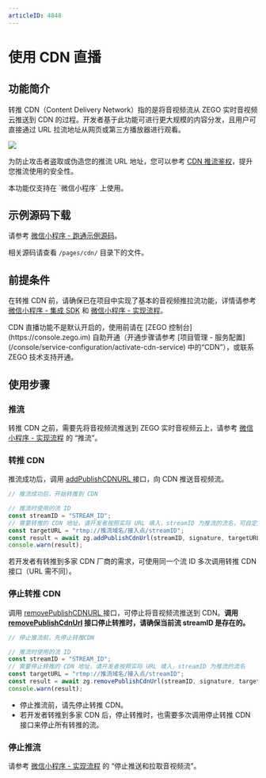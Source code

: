 ```yaml
---
articleID: 4848
---
```



# 使用 CDN 直播



## 功能简介

转推 CDN（Content Delivery Network）指的是将音视频流从 ZEGO 实时音视频云推送到 CDN 的过程。开发者基于此功能可进行更大规模的内容分发，且用户可直接通过 URL 拉流地址从网页或第三方播放器进行观看。

<Frame width="512" height="auto" caption=""><img src="https://doc-media.zego.im/sdk-doc/Pics/Common/ZegoExpressEngine/relay_cdn.png" /></Frame>

为防止攻击者盗取或伪造您的推流 URL 地址，您可以参考 [CDN 推流鉴权](!CDN_StreamPublishing_Authentication)，提升您推流使用的安全性。

<Warning title="注意">
本功能仅支持在 `微信小程序` 上使用。
</Warning>




## 示例源码下载

请参考 [微信小程序 - 跑通示例源码](!DownloadDemo_WeChat)。

相关源码请查看 `/pages/cdn/` 目录下的文件。

## 前提条件

在转推 CDN 前，请确保已在项目中实现了基本的音视频推拉流功能，详情请参考 [微信小程序 - 集成 SDK](!SDK_Integration_WeChat) 和 [微信小程序 - 实现流程](!Solution_Implementation_WeChat)。

<Warning title="注意">
CDN 直播功能不是默认开启的，使用前请在 [ZEGO 控制台](https://console.zego.im) 自助开通（开通步骤请参考 [项目管理 - 服务配置](/console/service-configuration/activate-cdn-service) 中的“CDN”），或联系 ZEGO 技术支持开通。
</Warning>



## 使用步骤

### 推流

转推 CDN 之前，需要先将音视频流推送到 ZEGO 实时音视频云上，请参考 [微信小程序 - 实现流程](!Solution_Implementation_WeChat#publishingStream) 的 “推流”。

### 转推 CDN

推流成功后，调用 [addPublishCDNURL ](@addPublishCDNURL) 接口，向 CDN 推送音视频流。


```javascript
// 推流成功后，开始转推到 CDN

// 推流时使用的流 ID
const streamID = "STREAM_ID";
// 需要转推的 CDN 地址，请开发者按照实际 URL 填入，streamID 为推流的流名，可自定义
const targetURL = "rtmp://推流域名/接入点/streamID";
const result = await zg.addPublishCdnUrl(streamID, signature, targetURL);
console.warn(result);
```

<Warning title="注意">


若开发者有转推到多家 CDN 厂商的需求，可使用同一个流 ID 多次调用转推 CDN 接口（URL 需不同）。

</Warning>




### 停止转推 CDN

调用 [removePublishCDNURL ](@removePublishCDNURL) 接口，可停止将音视频流推送到 CDN。**调用 [removePublishCdnUrl](@removePublishCdnUrl) 接口停止转推时，请确保当前流 streamID 是存在的。**

```javascript
// 停止推流前，先停止转推CDN

// 推流时使用的流 ID
const streamID = "STREAM_ID";
// 需要停止转推的 CDN 地址，请开发者按照实际 URL 填入，streamID 为推流的流名
const targetURL = "rtmp://推流域名/接入点/streamID";
const result = await zg.removePublishCdnUrl(streamID, signature, targetURL);
console.warn(result);
```

<Warning title="注意">


- 停止推流前，请先停止转推 CDN。
- 若开发者转推到多家 CDN 后，停止转推时，也需要多次调用停止转推 CDN 接口来停止所有转推的流。

</Warning>



### 停止推流

请参考 [微信小程序 - 实现流程](!Solution_Implementation_WeChat#停止推送和拉取音视频流) 的 “停止推送和拉取音视频流”。
